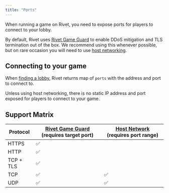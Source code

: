 ```yaml
---
title: "Ports"
---
```


When running a game on Rivet, you need to expose ports for players to connect to your lobby.

By default, Rivet uses [Rivet Game Guard](/serverless-lobbies/concepts/rivet-game-guard) to enable DDoS mitigation and TLS termination out of the box. We recommend using this whenever possible, but on rare occasion you will need to use [host networking](/serverless-lobbies/concepts/host-bridge-networking).

## Connecting to your game

When [finding a lobby](/matchmaker/api/post-lobbies-find), Rivet returns map of `ports` with the address and port to connect to.

Unless using host networking, there is no static IP address and port exposed for players to connect to your game.

## Support Matrix

| Protocol  | [Rivet Game Guard](/serverless-lobbies/concepts/rivet-game-guard) (requires target port) | [Host Network](/serverless-lobbies/concepts/host-bridge-networking) (requires port range) |
| --------- | ---------------------------------------------------------------------------------------- | ----------------------------------------------------------------------------------------- |
| HTTPS     | ✅                                                                                       |                                                                                           |
| HTTP      | ✅                                                                                       |                                                                                           |
| TCP + TLS | ✅                                                                                       |                                                                                           |
| TCP       | ✅                                                                                       | ✅                                                                                        |
| UDP       | ✅                                                                                       | ✅                                                                                        |
